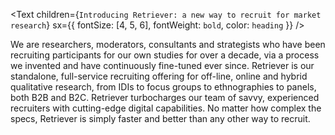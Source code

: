 <Text children={`Introducing Retriever: a new way to recruit for market research`} sx={{ fontSize: [4, 5, 6], fontWeight: `bold`, color: `heading` }} />

We are researchers, moderators, consultants and strategists who have been recruiting participants for our own studies for over a decade, via a process we invented and have continuously fine-tuned ever since. Retriever is our standalone, full-service recruiting offering for off-line, online and hybrid qualitative research, from IDIs to focus groups to ethnographies to panels, both B2B and B2C.  Retriever turbocharges our team of savvy, experienced recruiters with cutting-edge digital capabilities.  No matter how complex the specs, Retriever is simply faster and better than any other way to recruit.
